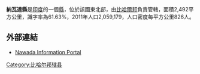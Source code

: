 '''納瓦達縣'''是[[印度|印度]]的一個[[縣|縣]]，位於該國東北部，由[[比哈爾邦|比哈爾邦]]負責管轄，面積2,492平方公里，識字率為61.63%，2011年人口2,059,179，人口密度每平方公里826人。

==外部連結==
* [https://web.archive.org/web/20120323001240/http://www.allaboutbihar.com/districts/nawada/index.php Nawada Information Portal]

{{coord|24|45|N|85|00|E|region:IN_type:adm2nd|display=title}}

{{印度行政区划小作品}}
[[Category:比哈尔邦辖县|Category:比哈尔邦辖县]]